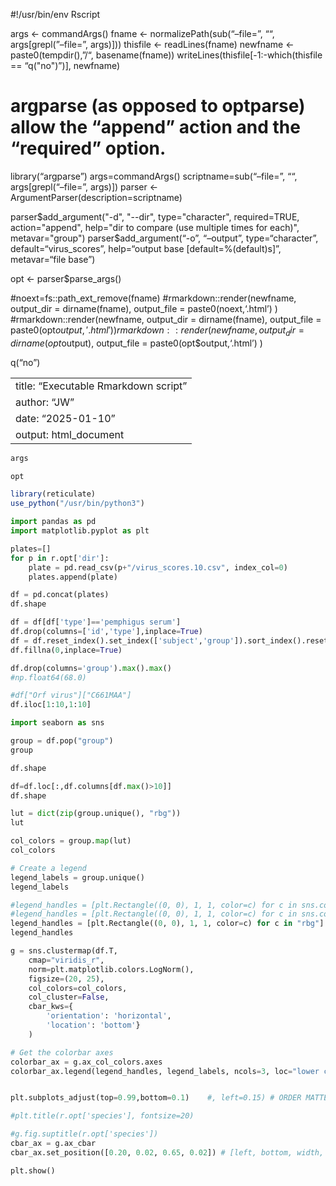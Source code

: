 #!/usr/bin/env Rscript

args <- commandArgs()
fname <- normalizePath(sub("--file=", "", args[grepl("--file=", args)]))
thisfile <- readLines(fname)
newfname <- paste0(tempdir(), "/", basename(fname))
writeLines(thisfile[-1:-which(thisfile == "q(\"no\")")], newfname)


#	argparse (as opposed to optparse) allow the "append" action and the "required" option.
library("argparse")
args=commandArgs()
scriptname=sub("--file=", "", args[grepl("--file=", args)])
parser <- ArgumentParser(description=scriptname)

parser$add_argument("-d", "--dir", type="character", required=TRUE, action="append",
        help="dir to compare (use multiple times for each)", metavar="group")
parser$add_argument("-o", "--output", type="character", default="virus_scores",
        help="output base [default=%(default)s]", metavar="file base")

opt <- parser$parse_args()

#noext=fs::path_ext_remove(fname)
#rmarkdown::render(newfname, output_dir = dirname(fname), output_file = paste0(noext,'.html') )
#rmarkdown::render(newfname, output_dir = dirname(fname), output_file = paste0(opt$output,'.html') )
rmarkdown::render(newfname, output_dir = dirname(opt$output), output_file = paste0(opt$output,'.html') )

q("no")

---
title: "Executable Rmarkdown script"
author: "JW"
date: "2025-01-10"
output: html_document
---



```r
args
```

```r
opt
```

```r
library(reticulate)
use_python("/usr/bin/python3")
```

```python
import pandas as pd
import matplotlib.pyplot as plt
```

```python
plates=[]
for p in r.opt['dir']:
	plate = pd.read_csv(p+"/virus_scores.10.csv", index_col=0)
	plates.append(plate)
```

```python
df = pd.concat(plates)
df.shape
```

```python
df = df[df['type']=='pemphigus serum']
df.drop(columns=['id','type'],inplace=True)
df = df.reset_index().set_index(['subject','group']).sort_index().reset_index().set_index('subject')
df.fillna(0,inplace=True)
```

```python
df.drop(columns='group').max().max()
#np.float64(68.0)
```

```python
#df["Orf virus"]["C661MAA"]
df.iloc[1:10,1:10]
```



```python
import seaborn as sns

group = df.pop("group")
group
```

```python
df.shape
```

```python
df=df.loc[:,df.columns[df.max()>10]]
df.shape
```

```python
lut = dict(zip(group.unique(), "rbg"))
lut
```

```python
col_colors = group.map(lut)
col_colors
```


```python
# Create a legend
legend_labels = group.unique()
legend_labels
```

```python
#legend_handles = [plt.Rectangle((0, 0), 1, 1, color=c) for c in sns.color_palette(n_colors=len(legend_labels))]
#legend_handles = [plt.Rectangle((0, 0), 1, 1, color=c) for c in sns.color_palette("rbg",n_colors=len(legend_labels))]
legend_handles = [plt.Rectangle((0, 0), 1, 1, color=c) for c in "rbg"]
legend_handles
```


```python
g = sns.clustermap(df.T,
	cmap="viridis_r",
	norm=plt.matplotlib.colors.LogNorm(),
	figsize=(20, 25),
	col_colors=col_colors,
	col_cluster=False,
	cbar_kws={
		'orientation': 'horizontal',
		'location': 'bottom'}
	)

# Get the colorbar axes
colorbar_ax = g.ax_col_colors.axes
colorbar_ax.legend(legend_handles, legend_labels, ncols=3, loc="lower center", bbox_to_anchor=(0.5, 1.0))


plt.subplots_adjust(top=0.99,bottom=0.1)	#, left=0.15) #	ORDER MATTERS

#plt.title(r.opt['species'], fontsize=20)

#g.fig.suptitle(r.opt['species'])
cbar_ax = g.ax_cbar
cbar_ax.set_position([0.20, 0.02, 0.65, 0.02]) # [left, bottom, width, height]

plt.show()
```



